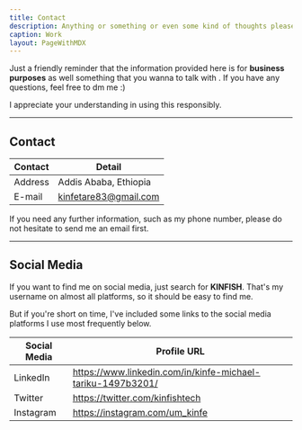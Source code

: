 ```yaml
---
title: Contact
description: Anything or something or even some kind of thoughts please feel free to reach me out ,  i will be so exited to help
caption: Work
layout: PageWithMDX
---
```


Just a friendly reminder that the information provided here is for **business purposes** as well something that you wanna to talk with . If you have any questions, feel free to dm me :)

I appreciate your understanding in using this responsibly.

---

## Contact

| Contact | Detail                |
| ------- | ----------------------|
| Address | Addis Ababa, Ethiopia |
| E-mail  | kinfetare83@gmail.com |

If you need any further information, such as my phone number, please do not hesitate to send me an email first.

---

## Social Media

If you want to find me on social media, just search for **KINFISH**. That's my username on almost all platforms, so it should be easy to find me.

But if you're short on time, I've included some links to the social media platforms I use most frequently below.

| Social Media | Profile URL                                                             |
| ------------ | ----------------------------------------------------------------------- |
| LinkedIn     | https://www.linkedin.com/in/kinfe-michael-tariku-1497b3201/             |
| Twitter      | https://twitter.com/kinfishtech                                         |
| Instagram    | https://instagram.com/um_kinfe                                          |
